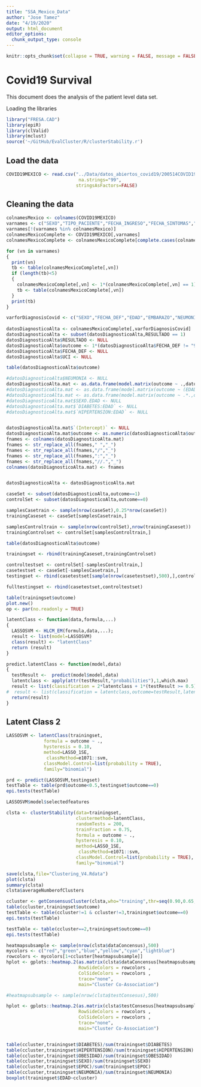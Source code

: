 ```yaml
---
title: "SSA_Mexico_Data"
author: "Jose Tamez"
date: "4/19/2020"
output: html_document
editor_options: 
  chunk_output_type: console
---
```



```r
knitr::opts_chunk$set(collapse = TRUE, warning = FALSE, message = FALSE,comment = "#>")
```

# Covid19 Survival

This document does the analysis of the patient level data set.


Loading the libraries

```r
library("FRESA.CAD")
library(epiR)
library(clValid)
library(mclust)
source('~/GitHub/EvalCluster/R/clusterStability.r')

```

## Load the data

```r
COVID19MEXICO <- read.csv("../Data/datos_abiertos_covid19/200514COVID19MEXICO.csv",
                           na.strings="99",
                          stringsAsFactors=FALSE)

```

## Cleaning the data

```r
colnamesMexico <- colnames(COVID19MEXICO)
varnames <- c("SEXO","TIPO_PACIENTE","FECHA_INGRESO","FECHA_SINTOMAS","FECHA_DEF","INTUBADO","NEUMONIA","EDAD","EMBARAZO","DIABETES","EPOC","ASMA","INMUSUPR","HIPERTENSION","OTRA_COM","CARDIOVASCULAR","OBESIDAD","RENAL_CRONICA","TABAQUISMO","OTRO_CASO","RESULTADO","UCI")
varnames[!(varnames %in% colnamesMexico)]
colnamesMexicoComplete <- COVID19MEXICO[,varnames]
colnamesMexicoComplete <- colnamesMexicoComplete[complete.cases(colnamesMexicoComplete),]

for (vn in varnames)
{
  print(vn)
  tb <- table(colnamesMexicoComplete[,vn])
  if (length(tb)<5)
  {
    colnamesMexicoComplete[,vn] <- 1*(colnamesMexicoComplete[,vn] == 1)
    tb <- table(colnamesMexicoComplete[,vn])
  }
  print(tb)
}

varforDiagnosisCovid <- c("SEXO","FECHA_DEF","EDAD","EMBARAZO","NEUMONIA","DIABETES","EPOC","ASMA","INMUSUPR","HIPERTENSION","OTRA_COM","CARDIOVASCULAR","OBESIDAD","RENAL_CRONICA","TABAQUISMO","RESULTADO","UCI")
 
datosDiagnosticoAlta <- colnamesMexicoComplete[,varforDiagnosisCovid] 
datosDiagnosticoAlta <- subset(datosDiagnosticoAlta,RESULTADO == 1)
datosDiagnosticoAlta$RESULTADO <- NULL
datosDiagnosticoAlta$outcome <- 1*(datosDiagnosticoAlta$FECHA_DEF != "9999-99-99" | datosDiagnosticoAlta$UCI == 1)
datosDiagnosticoAlta$FECHA_DEF <- NULL
datosDiagnosticoAlta$UCI <- NULL

table(datosDiagnosticoAlta$outcome)

```

```r

#datosDiagnosticoAlta$NEUMONIA <- NULL
datosDiagnosticoAlta.mat <- as.data.frame(model.matrix(outcome ~ .,datosDiagnosticoAlta))
#datosDiagnosticoAlta.mat <- as.data.frame(model.matrix(outcome ~ (EDAD+SEXO)*.,datosDiagnosticoAlta))
#datosDiagnosticoAlta.mat <- as.data.frame(model.matrix(outcome ~ .*.,datosDiagnosticoAlta)) 
#datosDiagnosticoAlta.mat$SEXO.EDAD <- NULL
#datosDiagnosticoAlta.mat$`DIABETES:EDAD` <- NULL
#datosDiagnosticoAlta.mat$`HIPERTENSION:EDAD` <- NULL


datosDiagnosticoAlta.mat$`(Intercept)` <- NULL
datosDiagnosticoAlta.mat$outcome <- as.numeric(datosDiagnosticoAlta$outcome)
fnames <- colnames(datosDiagnosticoAlta.mat)
fnames <- str_replace_all(fnames," ","_")
fnames <- str_replace_all(fnames,"/","_")
fnames <- str_replace_all(fnames,":","_")
fnames <- str_replace_all(fnames,"//.","_")
colnames(datosDiagnosticoAlta.mat) <- fnames


datosDiagnosticoAlta <- datosDiagnosticoAlta.mat

caseSet <- subset(datosDiagnosticoAlta,outcome==1)
controlSet <- subset(datosDiagnosticoAlta,outcome==0)

samplesCasetrain <- sample(nrow(caseSet),0.25*nrow(caseSet))
trainingCaseset <- caseSet[samplesCasetrain,]

samplesControltrain <- sample(nrow(controlSet),nrow(trainingCaseset))
trainingControlset <- controlSet[samplesControltrain,]

table(datosDiagnosticoAlta$outcome)

trainingset <- rbind(trainingCaseset,trainingControlset)

controltestset <- controlSet[-samplesControltrain,]
casetestset <- caseSet[-samplesCasetrain,]
testingset <- rbind(casetestset[sample(nrow(casetestset),500),],controltestset[sample(nrow(controltestset),500),])

fulltestingset <- rbind(casetestset,controltestset)

table(trainingset$outcome)
plot.new()
op <- par(no.readonly = TRUE)

```

```r
latentClass <- function(data,formula,...)
{
  LASSOSVM <- HLCM_EM(formula,data,...);
  result <- list(model=LASSOSVM)
  class(result) <- "latentClass"
  return (result)
}

predict.latentClass <- function(model,data)
{
  testResult <-  predict(model$model,data)
  latentclass <- apply(attr(testResult,"probabilities"),1,which.max)
  result <- list(classification = 2*latentclass + 1*(testResult >= 0.5),outcome=testResult,latentclass=latentclass)
#  result <- list(classification = latentclass,outcome=testResult,latentclass=latentclass)
  return(result)
}

```


## Latent Class 2

```r

LASSOSVM <- latentClass(trainingset,
              formula = outcome ~ .,
              hysteresis = 0.10,
              method=LASSO_1SE,
               classMethod=e1071::svm,
              classModel.Control=list(probability = TRUE),
              family="binomial")

prd <- predict(LASSOSVM,testingset)
testTable <- table(prd$outcome<0.5,testingset$outcome==0)
epi.tests(testTable)

LASSOSVM$model$selectedfeatures

clsta <- clusterStability(data=trainingset, 
                          clustermethod=latentClass,
                          randomTests = 200, 
                          trainFraction = 0.75,
                          formula = outcome ~ .,
                          hysteresis = 0.10,
                          method=LASSO_1SE,
                           classMethod=e1071::svm,
                          classModel.Control=list(probability = TRUE),
                          family="binomial")

save(clsta,file="Clustering_V4.Rdata")
plot(clsta)
summary(clsta)
clsta$averageNumberofClusters

ccluster <- getConsensusCluster(clsta,who="training",thr=seq(0.90,0.65,-0.05))
table(ccluster,trainingset$outcome)
testTable <- table(ccluster!=1 & ccluster!=3,trainingset$outcome==0)
epi.tests(testTable)

testTable <- table(ccluster==2,trainingset$outcome==0)
epi.tests(testTable)

heatmapsubsample <- sample(nrow(clsta$dataConcensus),500)
mycolors <- c("red","green","blue","yellow","cyan","lightblue")
rowcolors <- mycolors[1+ccluster[heatmapsubsample]]
hplot <- gplots::heatmap.2(as.matrix(clsta$dataConcensus[heatmapsubsample,heatmapsubsample]),
                           RowSideColors = rowcolors ,
                           ColSideColors = rowcolors ,
                           trace="none",
                           main="Cluster Co-Association")

#heatmapsubsample <- sample(nrow(clsta$testConsesus),500)

hplot <- gplots::heatmap.2(as.matrix(clsta$testConsesus[heatmapsubsample,heatmapsubsample]),
                           RowSideColors = rowcolors ,
                           ColSideColors = rowcolors ,
                           trace="none",
                           main="Cluster Co-Association")


table(ccluster,trainingset$DIABETES)/sum(trainingset$DIABETES)
table(ccluster,trainingset$HIPERTENSION)/sum(trainingset$HIPERTENSION)
table(ccluster,trainingset$OBESIDAD)/sum(trainingset$OBESIDAD)
table(ccluster,trainingset$SEXO)/sum(trainingset$SEXO)
table(ccluster,trainingset$EPOC)/sum(trainingset$EPOC)
table(ccluster,trainingset$NEUMONIA)/sum(trainingset$NEUMONIA)
boxplot(trainingset$EDAD~ccluster)


```
